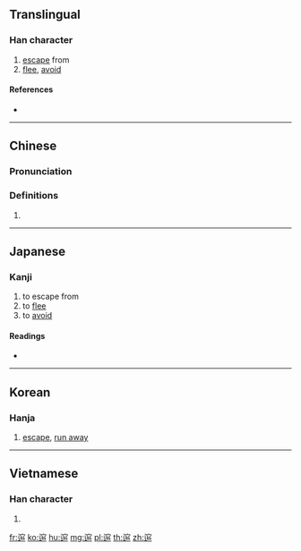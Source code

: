 {{character info/new}}
==Translingual==

===Han character===
{{Han char|rn=162|rad=辵|as=08|sn=12|four=33307|canj=YJRR|ids=⿺辶官}}

# [[escape]] from
# [[flee]], [[avoid]]

====References====
* {{Han ref|kx=1259.160|dkj=38930|dj=1748.190|hdz=63853.060|uh=902D|ud=36909|bh=DC4D|bd=56397}}

----

==Chinese==
{{zh-forms}}

===Pronunciation===
{{zh-pron
|m=huàn
|c=wun6
|mn=koán
|mc=y
|oc=y
|ma=
|cat=v
}}

===Definitions===
{{zh-hanzi}}

# {{rfdef|lang=zh}}

----

==Japanese==

===Kanji===
{{ja-kanji|grade=|rs=辵08}}

# to escape from
# to [[flee]]
# to [[avoid]]

====Readings====
* {{ja-readings|on=[[かん]] (kan), [[がん]] (gan)|kun=[[のがれる]] (nogareru)|nanori=}}

----

==Korean==

===Hanja===
{{ko-hanja|hangeul=환|eumhun=|rv=hwan|mr=hwan|y=hwan}}

# [[escape]], [[run away]]

----

==Vietnamese==

===Han character===
{{vi-readings|rs=辵08| hanviet = quần}}

# {{defn|lang=vi|sort=辵08}}

[[fr:逭]]
[[ko:逭]]
[[hu:逭]]
[[mg:逭]]
[[pl:逭]]
[[th:逭]]
[[zh:逭]]